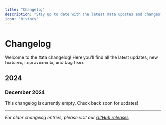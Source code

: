 ```yaml
---
title: "Changelog"
description: "Stay up to date with the latest Xata updates and changes"
icon: "history"
---
```


# Changelog

Welcome to the Xata changelog! Here you'll find all the latest updates, new features, improvements, and bug fixes.

## 2024

### December 2024

<Note>
This changelog is currently empty. Check back soon for updates!
</Note>

---

*For older changelog entries, please visit our [GitHub releases](https://github.com/xataio/xata/releases).*
